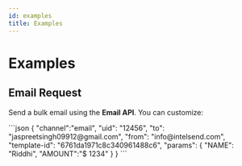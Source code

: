 ```yaml
---
id: examples
title: Examples
---
```



# Examples

## Email Request

Send a bulk email using the **Email API**. You can customize:

<Tabs>
  <TabItem value="json" label="Json" default>
```json
{
    "channel":"email",
    "uid": "12456",
    "to": "jaspreetsingh09912@gmail.com",
    "from": "info@intelsend.com",
    "template-id": "6761da1971c8c340961488c6",
    "params": {
        "NAME": "Riddhi",
        "AMOUNT":"$ 1234"
    }
}
```
</TabItem>
</Tabs>
